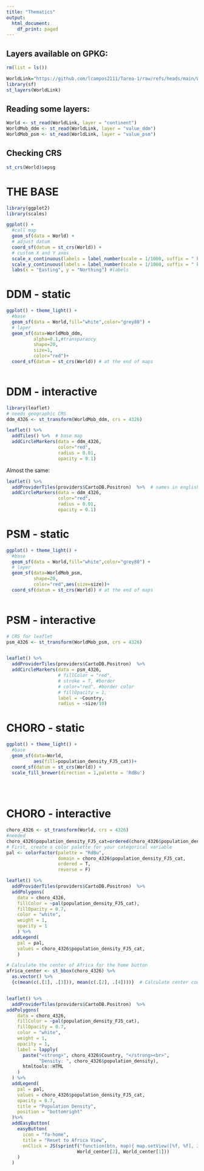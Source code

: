 ```yaml
---
title: "Thematics"
output:
  html_document:
    df_print: paged
---
```


## Layers available on GPKG:

```r
rm(list = ls())

WorldLink="https://github.com/lcampos2111/Tarea-1/raw/refs/heads/main/World_8857.gpkg/"
library(sf)
st_layers(WorldLink)
```

## Reading some layers:

```r
World <- st_read(WorldLink, layer = "continent")
WorldMob_ddm <- st_read(WorldLink, layer = "value_ddm")
WorldMob_psm <- st_read(WorldLink, layer = "value_psm")

```

## Checking CRS

```r
st_crs(World)$epsg
```

# THE BASE
```r
library(ggplot2)
library(scales)

ggplot() +
  #call map
  geom_sf(data = World) + 
  # adjust datum 
  coord_sf(datum = st_crs(World)) + 
  # custom X and Y axes
  scale_x_continuous(labels = label_number(scale = 1/1000, suffix = " km")) +
  scale_y_continuous(labels = label_number(scale = 1/1000, suffix = " km")) +
  labs(x = "Easting", y = "Northing") #labels
```
# DDM - static

```r
ggplot() + theme_light() +
  #base
  geom_sf(data = World,fill="white",color="grey80") +
  # layer
  geom_sf(data=WorldMob_ddm,
          alpha=0.1,#transparancy
          shape=20,
          size=1,
          color="red")+
  coord_sf(datum = st_crs(World)) # at the end of maps
  
```
# DDM - interactive

```r
library(leaflet)
# needs geographic CRS
ddm_4326 <- st_transform(WorldMob_ddm, crs = 4326)

leaflet() %>%
  addTiles() %>%  # base map
  addCircleMarkers(data = ddm_4326,
                   color="red",
                   radius = 0.01,
                   opacity = 0.1)
```

Almost the same:

```r
leaflet() %>%
  addProviderTiles(providers$CartoDB.Positron)  %>%  # names in english
  addCircleMarkers(data = ddm_4326,
                   color="red",
                   radius = 0.01,
                   opacity = 0.1)
```


# PSM - static

```r
ggplot() + theme_light() +
  #base
  geom_sf(data = World,fill="white",color="grey80") +
  # layer
  geom_sf(data=WorldMob_psm,
          shape=20,
          color="red",aes(size=size))+
  coord_sf(datum = st_crs(World)) # at the end of maps
  
```
# PSM - interactive

```r
# CRS for leaflet
psm_4326 <- st_transform(WorldMob_psm, crs = 4326)


leaflet() %>%
  addProviderTiles(providers$CartoDB.Positron)  %>%  
  addCircleMarkers(data = psm_4326,
                   # fillColor = "red",
                   # stroke = T, #border
                   # color="red", #border color
                   # fillOpacity = 1,
                   label = ~Country,
                   radius = ~size/10)
```


# CHORO - static

```r
ggplot() + theme_light() +
  #base
  geom_sf(data=World,
          aes(fill=population_density_FJ5_cat))+
  coord_sf(datum = st_crs(World)) +
  scale_fill_brewer(direction = 1,palette = 'RdBu')
  

  
```

# CHORO - interactive

```r
choro_4326 <- st_transform(World, crs = 4326)
#needed
choro_4326$population_density_FJ5_cat=ordered(choro_4326$population_density_FJ5_cat)
# First, create a color palette for your categorical variable
pal <- colorFactor(palette = "RdBu",
                   domain = choro_4326$population_density_FJ5_cat,
                   ordered = T,
                   reverse = F)

leaflet() %>%
  addProviderTiles(providers$CartoDB.Positron)  %>% 
  addPolygons(
    data = choro_4326,
    fillColor = ~pal(population_density_FJ5_cat),
    fillOpacity = 0.7,
    color = "white",
    weight = 1,
    opacity = 1
    ) %>%
  addLegend(
    pal = pal,
    values = choro_4326$population_density_FJ5_cat,
    )
```

```r
# Calculate the center of Africa for the home button
africa_center <- st_bbox(choro_4326) %>% 
  as.vector() %>% 
  {c(mean(c(.[1], .[3])), mean(c(.[2], .[4])))}  # Calculate center coordinates


leaflet() %>%
  addProviderTiles(providers$CartoDB.Positron)  %>% 
addPolygons(
    data = choro_4326,
    fillColor = ~pal(population_density_FJ5_cat),
    fillOpacity = 0.7,
    color = "white",
    weight = 1,
    opacity = 1,
    label = lapply(
      paste("<strong>", choro_4326$Country, "</strong><br>",
            "Density: ", choro_4326$population_density),
      htmltools::HTML
    )
  ) %>%
  addLegend(
    pal = pal,
    values = choro_4326$population_density_FJ5_cat,
    opacity = 0.7,
    title = "Population Density",
    position = "bottomright"
  )%>%
  addEasyButton(
    easyButton(
      icon = "fa-home", 
      title = "Reset to Africa View",
      onClick = JS(sprintf("function(btn, map){ map.setView([%f, %f], 3); }", 
                          World_center[2], World_center[1]))
    )
  )
```


